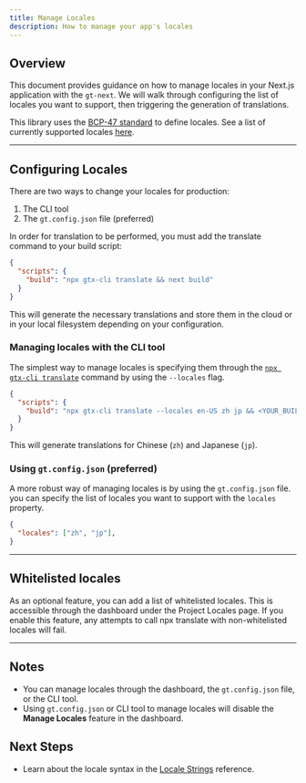 ```yaml
---
title: Manage Locales
description: How to manage your app's locales
---
```



## Overview


This document provides guidance on how to manage locales in your Next.js application with the `gt-next`.
We will walk through configuring the list of locales you want to support, then triggering the generation of translations.

This library uses the [BCP-47 standard](/docs/reference/locale-strings) to define locales.
See a list of currently supported locales [here](/docs/reference/locale-strings#supported-locales).

---

## Configuring Locales

There are two ways to change your locales for production:
 1. The CLI tool
 2. The `gt.config.json` file (preferred)

In order for translation to be performed, you must add the translate command to your build script:

```json title="package.json" copy
{
  "scripts": {
    "build": "npx gtx-cli translate && next build"
  }
}
```

This will generate the necessary translations and store them in the cloud or in your local filesystem depending on your configuration.


### Managing locales with the CLI tool

The simplest way to manage locales is specifying them through the [`npx gtx-cli translate`](/docs/cli/translate) command by using the `--locales` flag.

```json title="package.json" copy
{
  "scripts": {
    "build": "npx gtx-cli translate --locales en-US zh jp && <YOUR_BUILD_COMMAND>"
  }
}
```

This will generate translations for Chinese (`zh`) and Japanese (`jp`).

### Using `gt.config.json` (preferred)

A more robust way of managing locales is by using the `gt.config.json` file.
you can specify the list of locales you want to support with the `locales` property.

```json title="gt.config.json" copy
{
  "locales": ["zh", "jp"],
}
```

---

## Whitelisted locales

As an optional feature, you can add a list of whitelisted locales.
This is accessible through the dashboard under the Project Locales page.
If you enable this feature, any attempts to call npx translate with non-whitelisted locales will fail.

---

## Notes
 * You can manage locales through the dashboard, the `gt.config.json` file, or the CLI tool.
 * Using `gt.config.json` or CLI tool to manage locales will disable the **Manage Locales** feature in the dashboard.


 ## Next Steps
 * Learn about the locale syntax in the [Locale Strings](/docs/reference/locale-strings) reference.